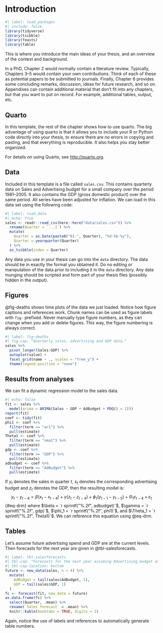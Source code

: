 # Introduction {#sec-intro}

```r
#| label: load_packages
#| include: false
library(tidyverse)
library(tsibble)
library(feasts)
library(fable)
```

This is where you introduce the main ideas of your thesis, and an overview of the context and background.

In a PhD, Chapter 2 would normally contain a literature review. Typically, Chapters 3--5 would contain your own contributions. Think of each of these as potential papers to be submitted to journals. Finally, Chapter 6 provides some concluding remarks, discussion, ideas for future research, and so on. Appendixes can contain additional material that don't fit into any chapters, but that you want to put on record. For example, additional tables, output, etc.

## Quarto

In this template, the rest of the chapter shows how to use quarto. The big advantage of using quarto is that it allows you to include your R or Python code directly into your thesis, to ensure there are no errors in copying and pasting, and that everything is reproducible. It also helps you stay better organized.

For details on using Quarto, see <http://quarto.org>.

## Data

Included in this template is a file called `sales.csv`. This contains quarterly data on Sales and Advertising budget for a small company over the period 1981--2005. It also contains the GDP (gross domestic product) over the same period. All series have been adjusted for inflation. We can load in this data set using the following code:

```r
#| label: load_data
#| echo: true
sales <- readr::read_csv(here::here("data/sales.csv")) %>%
  rename(Quarter = `...1`) %>%
  mutate(
    Quarter = as.Date(paste0("01-", Quarter), "%d-%b-%y"),
    Quarter = yearquarter(Quarter)
  ) %>%
  as_tsibble(index = Quarter)
```

Any data you use in your thesis can go into the `data` directory. The data should be in exactly the format you obtained it. Do no editing or manipulation of the data prior to including it in the `data` directory. Any data munging should be scripted and form part of your thesis files (possibly hidden in the output).

## Figures

@fig-deaths shows time plots of the data we just loaded. Notice how figure captions and references work. Chunk names can be used as figure labels with `fig-` prefixed. Never manually type figure numbers, as they can change when you add or delete figures. This way, the figure numbering is always correct.

```r
#| label: fig-deaths
#| fig-cap: "Quarterly sales, advertising and GDP data."
sales %>%
  pivot_longer(Sales:GDP) %>%
  autoplot(value) +
  facet_grid(name ~ ., scales = "free_y") +
  theme(legend.position = "none")
```

## Results from analyses

We can fit a dynamic regression model to the sales data.

```r
#| echo: false
fit <- sales %>%
  model(arima = ARIMA(Sales ~ GDP + AdBudget + PDQ(D = 1)))
report(fit)
coef <- tidy(fit)
phi1 <- coef %>%
  filter(term == "ar1") %>%
  pull(estimate)
Theta1 <- coef %>%
  filter(term == "sma1") %>%
  pull(estimate)
gdp <- coef %>%
  filter(term == "GDP") %>%
  pull(estimate)
adbudget <- coef %>%
  filter(term == "AdBudget") %>%
  pull(estimate)
```

If $y_t$ denotes the sales in quarter $t$, $x_t$ denotes the corresponding advertising budget and $z_t$ denotes the GDP, then the resulting model is:
$$
  y_t - y_{t-4} = \beta (x_t-x_{t-4}) + \gamma (z_t-z_{t-4}) + \phi_1 (y_{t-1} - y_{t-5}) + \Theta_1 \varepsilon_{t-4} + \varepsilon_t
$$ {#eq-drm}
where
$\beta = `r sprintf("%.2f", adbudget)`$,
$\gamma = `r sprintf("%.2f", gdp)`$,
$\phi_1 = `r sprintf("%.2f", phi1)`$,
and
$\Theta_1 = `r sprintf("%.2f", Theta1)`$. We can reference this equation using @eq-drm.

## Tables

Let's assume future advertising spend and GDP are at the current levels. Then forecasts for the next year are given in @tbl-salesforecasts.

```r
#| label: tbl-salesforecasts
#| tbl-cap: "Forecasts for the next year assuming Advertising budget and GDP are unchanged."
#| tbl-cap-location: bottom
future <- new_data(sales, n = 4) %>%
  mutate(
    AdBudget = tail(sales$AdBudget, 1),
    GDP = tail(sales$GDP, 1)
  )
fc <- forecast(fit, new_data = future)
as.data.frame(fc) %>%
  select(Quarter, .mean) %>%
  rename(`Sales forecast` = .mean) %>%
  knitr::kable(booktabs = TRUE, digits = 1)
```

Again, notice the use of labels and references to automatically generate table numbers.
